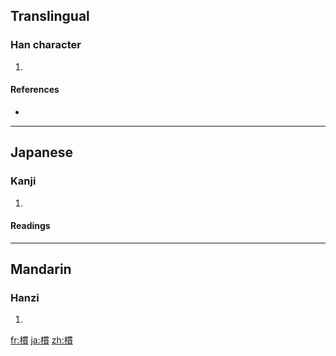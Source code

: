 ==Translingual==

===Han character===
{{Han char|rn=75|rad=木|as=11|sn=15|four=|canj=木田十金 (DWJC)}}

# {{defn|Han|sort=木11}}

====References====
* {{Han ref|kx=0549.170|dkj=15416|hdz=21286.020|uh=6A0C|ud=27148}}

----

==Japanese==

===Kanji===
{{ja-kanji|grade=|rs=木11}}

# {{defn|Japanese|sort=木11}}

====Readings====
{{ja-readings|on=[[かん]] (kan)|kun=}}

----

==Mandarin==

===Hanzi===
{{cmn-hanzi|pin=[[guàn]] ([[guan4]])|wg=kuan<sup>4</sup>}}

# {{defn|Mandarin|sort=木11}}

[[fr:樌]]
[[ja:樌]]
[[zh:樌]]